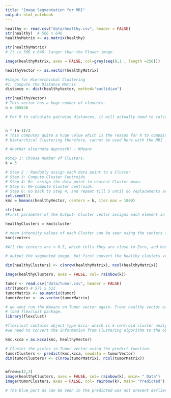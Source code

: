 ```yaml
---
title: "Image Segmentation for MRI"
output: html_notebook
---
```


```r

healthy <- read.csv("data/healthy.csv", header = FALSE)
str(healthy)  # 566 x 646
healthyMatrix <- as.matrix(healthy)

str(healthyMatrix)
# It is 566 x 646- larger than the Flower image.

image(healthyMatrix, axes = FALSE, col=grey(seq(0,1 , length =256)))

healthyVector <- as.vector(healthyMatrix)

#steps for Hierarchichal Clustering
#1. Compute the Distance Matrix
distance <- dist(healthyVector, method="euclidian")

str(healthyVector)
# This vector has a huge number of elements.
n = 365636

# For R to calculate pairwise distances, it will actually need to calculate n * (n-1)/2 of these values and store them in the Distance matrix.


n * (n-1)/2
# This computes quite a huge value which is the reason for R to compain of storing such a big matrix.
# Hierarchical Clustering therefore, cannot be used here with the MRI image Clustering.

# Another alternate Approach? - KMeans

#Step 1: Choose number of Clusters.
k = 5

# Step 2 : Randomly assign each data point to a Cluster
# Step 3: Compute Cluster Centroids
# Step 4: Re- assign the data point to nearest Cluster mean.
# Step 5: Re-compute Cluster centroids.
# Step 6: Go back to Step 4, and repeat till 5 until no replacements are made.
set.seed(1)
kmc = kmeans(healthyVector, centers = k, iter.max = 1000)

str(kmc)
#First parameter of the Output- Cluster vector assigns each element in the healthy vector to a Cluster

healthyClusters = kmc$cluster

# mean intensity values of each Cluster can be seen using the centers function, which needed using mean with tapply in case of Hierarchical.
kmc$centers

#All the centers are < 0.5, which tells they are close to Zero, and hence Darker.

# output the segmented image, but first convert the healthy clusters vector into a matrix

dim(healthyClusters) <- c(nrow(healthyMatrix), ncol(healthyMatrix))

image(healthyClusters, axes = FALSE, col= rainbow(k))

tumor <- read.csv("data/tumor.csv", header = FALSE)
str(tumor) # 571 x 512
tumorMatrix <- as.matrix(tumor)
tumorVector <- as.vector(tumorMatrix)

# we wont run the Kmeans on Tumor vector again- Treat healthy vector as a training set, and tumor as a Test Set.
# load flexclust package.
library(flexclust)

#flexclust contains object type kcca- which is k centroid cluster analysis
#we need to convert the information from Clustering algorithm to the object of Class KCCA

kmc.kcca = as.kcca(kmc, healthyVector)

# Cluster the pixles in Tumor vector using the predict function.
tumorClusters <- predict(kmc.kcca, newdata = tumorVector)
dim(tumorClusters) <- c(nrow(tumorMatrix), ncol(tumorMatrix))


mfrow=c(2,2) 
image(healthyClusters, axes = FALSE, col= rainbow(k), main= " Data")
image(tumorClusters, axes = FALSE, col= rainbow(k), main= "Predicted")

# The blue part as can be seen in the predicted was not present earlier in the Actual data- which is actually the Tumor as predicted by our algorithm.

```
